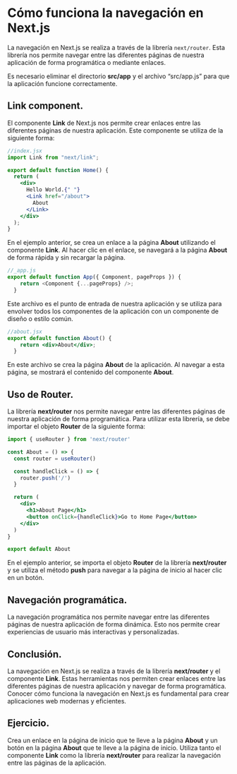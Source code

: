 # Cómo funciona la navegación en Next.js

La navegación en Next.js se realiza a través de la librería `next/router`. Esta librería nos permite navegar entre las diferentes páginas de nuestra aplicación de forma programática o mediante enlaces.

Es necesario eliminar el directorio **src/app** y el archivo "src/app.js" para que la aplicación funcione correctamente.

## Link component.

El componente **Link** de Next.js nos permite crear enlaces entre las diferentes páginas de nuestra aplicación. Este componente se utiliza de la siguiente forma:

```jsx
//index.jsx
import Link from "next/link";

export default function Home() {
  return (
    <div>
      Hello World.{" "}
      <Link href="/about">
        About
      </Link>
    </div>
  );
}
```

En el ejemplo anterior, se crea un enlace a la página **About** utilizando el componente **Link**. Al hacer clic en el enlace, se navegará a la página **About** de forma rápida y sin recargar la página.

```js
//_app.js
export default function App({ Component, pageProps }) {
    return <Component {...pageProps} />;
  }
```
Este archivo es el punto de entrada de nuestra aplicación y se utiliza para envolver todos los componentes de la aplicación con un componente de diseño o estilo común.

```jsx
//about.jsx
export default function About() {
    return <div>About</div>;
  }
```

En este archivo se crea la página **About** de la aplicación. Al navegar a esta página, se mostrará el contenido del componente **About**.

## Uso de Router.

La librería **next/router** nos permite navegar entre las diferentes páginas de nuestra aplicación de forma programática. Para utilizar esta librería, se debe importar el objeto **Router** de la siguiente forma:

```jsx
import { useRouter } from 'next/router'

const About = () => {
  const router = useRouter()

  const handleClick = () => {
    router.push('/')
  }

  return (
    <div>
      <h1>About Page</h1>
      <button onClick={handleClick}>Go to Home Page</button>
    </div>
  )
}

export default About
```

En el ejemplo anterior, se importa el objeto **Router** de la librería **next/router** y se utiliza el método **push** para navegar a la página de inicio al hacer clic en un botón.

## Navegación programática.

La navegación programática nos permite navegar entre las diferentes páginas de nuestra aplicación de forma dinámica. Esto nos permite crear experiencias de usuario más interactivas y personalizadas.

## Conclusión.

La navegación en Next.js se realiza a través de la librería **next/router** y el componente **Link**. Estas herramientas nos permiten crear enlaces entre las diferentes páginas de nuestra aplicación y navegar de forma programática. Conocer cómo funciona la navegación en Next.js es fundamental para crear aplicaciones web modernas y eficientes.

## Ejercicio.

Crea un enlace en la página de inicio que te lleve a la página **About** y un botón en la página **About** que te lleve a la página de inicio. Utiliza tanto el componente **Link** como la librería **next/router** para realizar la navegación entre las páginas de la aplicación.